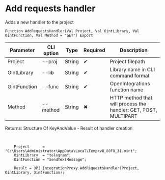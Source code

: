 ﻿---
sidebar_position: 1
---


# Add requests handler
 Adds a new handler to the project



`Function AddRequestsHandler(Val Project, Val OintLibrary, Val OintFunction, Val Method = "GET") Export`

  | Parameter | CLI option | Type | Required | Description |
  |-|-|-|-|-|
  | Project | --proj | String | &#x2714; | Project filepath |
  | OintLibrary | --lib | String | &#x2714; | Library name in CLI command format |
  | OintFunction | --func | String | &#x2714; | OpenIntegrations function name |
  | Method | --method | String | &#x2716; | HTTP method that will process the handler: GET, POST, MULTIPART |

  
  Returns:  Structure Of KeyAndValue - Result of handler creation

<br/>




```bsl title="1C:Enterprise/OneScript code example"
    Project      = "C:\Users\Administrator\AppData\Local\Temp\v8_80F8_31.oint";
    OintLibrary  = "telegram";
    OintFunction = "SendTextMessage";

    Result = OPI_IntegrationProxy.AddRequestsHandler(Project, OintLibrary, OintFunction);
```
 




